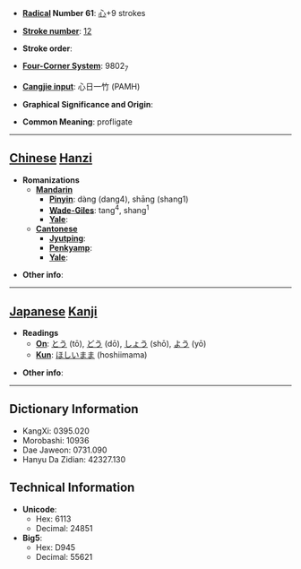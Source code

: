 * '''[[Wiktionary:Chinese radical index| Radical]] Number 61''': [[Wiktionary:Chinese radical index 心|心]]+9 strokes

* '''[[Wiktionary:Chinese total strokes index|Stroke number]]''': [[Wiktionary:Chinese total strokes index 12|12]]

* '''Stroke order''': 

* '''[[Wiktionary:Chinese four corner index|Four-Corner System]]''': 9802<sub>7</sub>

* '''[[Wiktionary:Chinese Cangjie index|Cangjie input]]''': 心日一竹 (PAMH)

* '''Graphical Significance and Origin''': 

* '''Common Meaning''': profligate

----

== [[Chinese]] [[Hanzi]] ==

* '''Romanizations'''
** '''[[Mandarin]]'''
*** '''[[Pinyin]]''': dàng (dang4), shāng (shang1)
*** '''[[Wade-Giles]]''': tang<sup>4</sup>, shang<sup>1</sup>
*** '''[[Yale]]''': 
** '''[[Cantonese]]'''
*** '''[[Jyutping]]''':
*** '''[[Penkyamp]]''': 
*** '''[[Yale]]''': 

* '''Other info''': 

----

== [[Japanese]] [[Kanji]] ==

* '''Readings'''
** '''[[On]]''': [[とう]] (tō), [[どう]] (dō), [[しょう]] (shō), [[よう]] (yō)
** '''[[Kun]]''': [[ほしいまま]] (hoshiimama)

* '''Other info''':  

----

== Dictionary Information ==

* KangXi: 0395.020
* Morobashi: 10936
* Dae Jaweon: 0731.090
* Hanyu Da Zidian: 42327.130

== Technical Information ==

* '''Unicode''':
** Hex: 6113
** Decimal: 24851
* '''Big5''':
** Hex: D945
** Decimal: 55621
